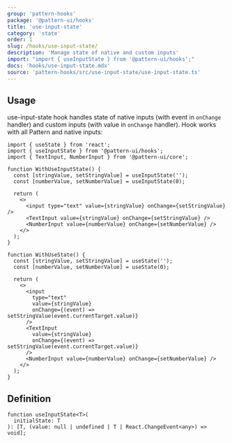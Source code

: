 ```yaml
---
group: 'pattern-hooks'
package: '@pattern-ui/hooks'
title: 'use-input-state'
category: 'state'
order: 1
slug: /hooks/use-input-state/
description: 'Manage state of native and custom inputs'
import: "import { useInputState } from '@pattern-ui/hooks';"
docs: 'hooks/use-input-state.mdx'
source: 'pattern-hooks/src/use-input-state/use-input-state.ts'
---
```


## Usage

use-input-state hook handles state of native inputs (with event in `onChange` handler) and custom inputs (with value in `onChange` handler).
Hook works with all Pattern and native inputs:

```tsx
import { useState } from 'react';
import { useInputState } from '@pattern-ui/hooks';
import { TextInput, NumberInput } from '@pattern-ui/core';

function WithUseInputState() {
  const [stringValue, setStringValue] = useInputState('');
  const [numberValue, setNumberValue] = useInputState(0);

  return (
    <>
      <input type="text" value={stringValue} onChange={setStringValue} />
      <TextInput value={stringValue} onChange={setStringValue} />
      <NumberInput value={numberValue} onChange={setNumberValue} />
    </>
  );
}

function WithUseState() {
  const [stringValue, setStringValue] = useState('');
  const [numberValue, setNumberValue] = useState(0);

  return (
    <>
      <input
        type="text"
        value={stringValue}
        onChange={(event) => setStringValue(event.currentTarget.value)}
      />
      <TextInput
        value={stringValue}
        onChange={(event) => setStringValue(event.currentTarget.value)}
      />
      <NumberInput value={numberValue} onChange={setNumberValue} />
    </>
  );
}
```

## Definition

```tsx
function useInputState<T>(
  initialState: T
): [T, (value: null | undefined | T | React.ChangeEvent<any>) => void];
```
